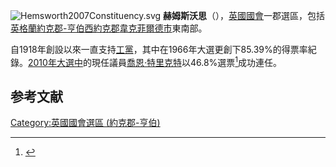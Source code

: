 [[File:Hemsworth2007Constituency.svg|right]]
'''赫姆斯沃思'''（{{lang-en|Hemsworth}}），[[英國|英國]][[英國國會|國會]]一郡選區，包括[[英格蘭|英格蘭]][[約克郡-亨伯|約克郡-亨伯]][[西約克郡|西約克郡]][[韋克菲爾德市|韋克菲爾德市]]東南部。

自1918年創設以來一直支持[[工黨_(英國)|工黨]]，其中在1966年大選更創下85.39%的得票率紀錄。[[2010年英國大選|2010年大選中]]的現任議員[[喬恩·特里克特|喬恩·特里克特]]以46.8%選票<ref name="">{{cite news
|publisher=[[英國廣播公司|英國廣播公司]]
|date=2010年5月7日
|title=Election 2010/Constituency/Hemsworth
|url=http://news.bbc.co.uk/1/shared/election2010/results/constituency/c13.stm
|accessdate=2010年10月26日
|archive-date=2017年8月23日
|archive-url=https://web.archive.org/web/20170823072615/http://news.bbc.co.uk/1/shared/election2010/results/constituency/c13.stm
|dead-url=no
}}</ref>成功連任。

==参考文献==
<div class="references-small">
<references></references>
</div>

{{DEFAULTSORT:Hemsworth (UK Parliament constituency)}}
[[Category:英國國會選區_(約克郡-亨伯)|Category:英國國會選區 (約克郡-亨伯)]]